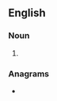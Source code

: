 {{also|Lungers}}
==English==

===Noun===
{{head|en|noun form}}

# {{plural of|lunger|lang=en}}

===Anagrams===
* {{anagrams|en|a=eglnrsu|grunsel}}